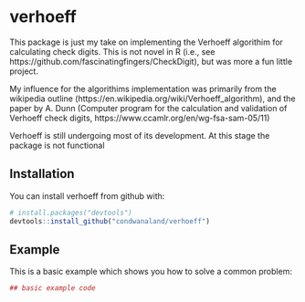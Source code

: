 # verhoeff

This package is just my take on implementing the Verhoeff algorithim for calculating check digits. This is not novel in R (i.e., see https://github.com/fascinatingfingers/CheckDigit), but was more a fun little project.

My influence for the algorithims implementation was primarily from the wikipedia outline (https://en.wikipedia.org/wiki/Verhoeff_algorithm), and the paper by A. Dunn (Computer program for the calculation and validation of Verhoeff check digits, https://www.ccamlr.org/en/wg-fsa-sam-05/11)

Verhoeff is still undergoing most of its development. At this stage the package is not functional

## Installation

You can install verhoeff from github with:

```r
# install.packages("devtools")
devtools::install_github("condwanaland/verhoeff")
```

## Example

This is a basic example which shows you how to solve a common problem:

```r
## basic example code
```
